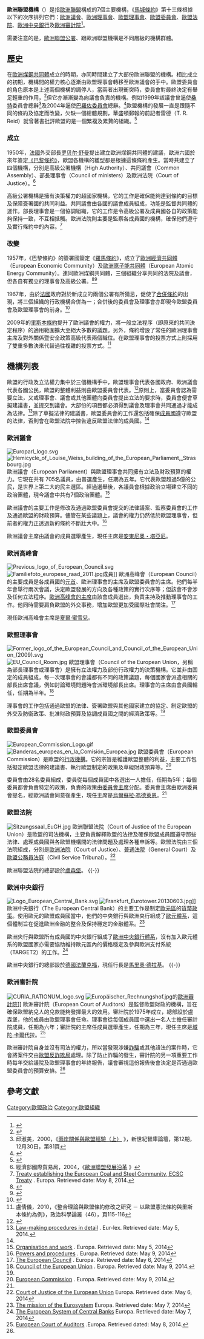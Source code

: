 {{noteTA
|G1 = EU
|G2 = 地名
|G3 = PoliticiansUK
}}
{{歐洲聯盟政治}}

'''歐洲聯盟機構'''（{{lang-en|Institutions of the European Union}}）是指[[歐洲聯盟|歐洲聯盟]]構成的7個主要機構，《[[馬城條約|馬城條約]]》第十三條根據以下的次序排列它們：[[歐洲議會|歐洲議會]]、[[歐洲理事會|歐洲理事會]]、[[歐盟理事會|歐盟理事會]]、[[欧盟委员会|歐盟委員會]]、[[歐盟法院|歐盟法院]]、[[歐洲中央銀行|歐洲中央銀行]]及[[歐洲審計院|歐洲審計院]]<ref name="Consolidated Treaty">{{cite web |title=Consolidated versions of Treaty on European Union and of Treaty on the Functioning of the European Union |publisher=[[Europa_(web_portal)|Eur-lex]] |url=http://register.consilium.europa.eu/pdf/en/08/st06/st06655.en08.pdf |format=PDF |accessdate=May 5, 2014 |archive-date=2012-03-02 |archive-url=https://www.webcitation.org/65rhR9jqq?url=http://register.consilium.europa.eu/pdf/en/08/st06/st06655.en08.pdf |dead-url=no }}</ref>。

需要注意的是，[[歐洲聯盟公署|歐洲聯盟公署]]、{{link-en|歐洲聯盟諮詢組織|Advisory bodies to the European Union}}跟歐洲聯盟機構是不同層級的機構群體。

==歷史==
在[[歐洲煤鋼共同體|歐洲煤鋼共同體]]成立的時期，亦同時間建立了大部份歐洲聯盟的機構。相比成立的初期，機構間的權力核心逐漸由歐盟理事會轉移至歐洲議會的手中。歐盟委員會的角色原本是上述兩個機構的調停人，當兩者出現衝突時，委員會對最終決定有舉足輕重的作用，<ref name="Hoskyns">{{cite book| last = Hoskyns | first = Catherine | coauthors = Michael Newman | title = Democratizing the European Union: Issues for the twenty-first Century (Perspectives on Democratization | publisher=[[Manchester_University_Press|Manchester University Press]] | year = 2000 | isbn = 978-0-7190-5666-6 }}</ref>但它亦漸漸變為向議會負責的機構。例如1999年該議會曾逼使[[雅克·桑特|桑特]]委員會總辭<ref>邱淑美，2000，《[http://www.taiwanncf.org.tw/ttforum/12/12-10.pdf 兩岸關係與歐盟經驗（上）] {{Wayback|url=http://www.taiwanncf.org.tw/ttforum/12/12-10.pdf |date=20150924112917 }}》，新世紀智庫論壇，第12期，12月30日，第81頁</ref>及2004年逼使[[巴羅佐委員會|巴羅佐委員會]]總辭。<ref>{{cite web|last=Tobais|first=Troll|title=We have to democratise procedures|date=2 November 2004|publisher=Café Babel|url=http://www.cafebabel.com/en/article.asp?T=T&Id=2620|accessdate=May 5, 2014|archive-date=2005-11-29|archive-url=https://web.archive.org/web/20051129143940/http://www.cafebabel.com/en/article.asp?T=T&Id=2620|dead-url=no}}</ref>歐盟機構的發展一直是跟隨不同的條約及協定而改變，欠缺一個總體規劃，華盛頓郵報的前記者雷德（T. R. Reid）就曾著書批評歐盟的是一個繁複及累贅的組織。<ref>{{cite book|last=Reid|first=Tom|authorlink=|coauthors=|title=The United States of Europe|publisher=[[Penguin_Books|Penguin Books]]|year=2004|location=London|url=https://archive.org/details/unitedstatesofeu00trre|doi=|id=|isbn=0-14-102317-1|page=[https://archive.org/details/unitedstatesofeu00trre/page/272 272]}}</ref>

===成立===
1950年，[[法國|法國]]外交部長[[罗贝尔·舒曼|罗贝尔·舒曼]]提出建立歐洲煤鋼共同體的建議，歐洲六國於來年簽定[[巴黎條約_(1951年)|《巴黎條約》]]，歐盟各機構的雛型都是根據這條條約產生。當時共建立了四個機構，分別是高級公署機構（High Authority）、共同議會（Common Assembly）、部長理事會（Council of ministers）及歐洲法院（Court of Justice）。<ref name="發展沿革">經濟部國際貿易局，2004，《[http://www.trade.gov.tw/Pages/Detail.aspx?nodeID=260&pid=77478&dl_DateRange=all&txt_SD=&txt_ED=&txt_Keyword=&Pageid=0 歐洲聯盟發展沿革] {{Wayback|url=http://www.trade.gov.tw/Pages/Detail.aspx?nodeID=260&pid=77478&dl_DateRange=all&txt_SD=&txt_ED=&txt_Keyword=&Pageid=0 |date=20191116082452 }}》</ref>

高級公署機構是擁有決策權力的超國家機構，它的工作是確保能夠達到條約的目標及保障簽署國的共同利益。共同議會由各國的議會成員組成，功能是監督共同體的運作。部長理事會是一個協調組織，它的工作是令高級公署及成員國各自的政策能夠保持一致，不互相抵觸。歐洲法院則主要是監察各成員國的機構，確保他們遵守及實行條約中的內容。<ref>[http://europa.eu/legislation_summaries/institutional_affairs/treaties/treaties_ecsc_en.htm Treaty establishing the European Coal and Steel Community, ECSC Treaty] {{Wayback|url=http://europa.eu/legislation_summaries/institutional_affairs/treaties/treaties_ecsc_en.htm |date=20150516073330 }}. Europa. Retrieved date: May 8, 2014.</ref>

===改變===
1957年，《巴黎條約》的簽署國簽定《[[羅馬條約|羅馬條約]]》，成立了[[欧洲经济共同体|歐洲經濟共同體]]（European Economic Community）及[[歐洲原子能共同體|歐洲原子能共同體]]（European Atomic Energy Community）。連同歐洲煤鋼共同體，三個組織分享共同的法院及議會，但各自有獨立的理事會及高級公署。<ref name="ENA Council">{{cite web|publisher=CVCE|title=Council of the European Union|url=http://www.cvce.eu/obj/the_council_of_the_european_union-en-de23700c-e50a-4e0e-a7de-80665e4caf9f.html|accessdate=May 9, 2014|archive-date=2020-08-01|archive-url=https://web.archive.org/web/20200801045415/https://www.cvce.eu/obj/the_council_of_the_european_union-en-de23700c-e50a-4e0e-a7de-80665e4caf9f.html|dead-url=no}}</ref><ref name="ENA Commission">{{cite web|title=European Commission|publisher=CVCE|url=http://www.cvce.eu/obj/european_commission-en-281a3c0c-839a-48fd-b69c-bc2588c780ec.html|accessdate=May 9, 2014|archive-date=2016-09-28|archive-url=https://web.archive.org/web/20160928005340/http://www.cvce.eu/obj/european_commission-en-281a3c0c-839a-48fd-b69c-bc2588c780ec.html|dead-url=no}}</ref>

1967年，由於[[法國|法國]]政府對於新成立的兩個公署有所猜忌，促使了[[合并条约|合併條約]]的出現，將三個組織的行政機構合併為一；合併後的委員會及理事會亦即現今歐盟委員會及歐盟理事會的前身。<ref name="ENA Merger">{{cite web|title=Merging of the executives|publisher=CVCE|url=http://www.cvce.eu/obj/merging_the_executives-en-575850b6-f472-406a-936d-8c08a9e0db32.html|accessdate=May 9, 2014|archive-date=2013-10-19|archive-url=https://web.archive.org/web/20131019043404/http://www.cvce.eu/obj/merging_the_executives-en-575850b6-f472-406a-936d-8c08a9e0db32.html|dead-url=no}}</ref> 

2009年的[[里斯本條約|里斯本條約]]提升了歐洲議會的權力，將一般立法程序（即原來的共同決定程序）的適用範圍擴大至絕大多數的議題。另外，條約增設了常任的歐洲理事會主席及對外關係暨安全政策高級代表兩個職位。在歐盟理事會的投票方式上則採用了雙重多數決來代替過往複雜的投票方式。<ref>盧倩儀，2010，《整合理論與歐盟條約修改之研究 － 以歐盟憲法條約與里斯本條約為例》，政治科學論叢（46），頁115-116</ref>

==機構列表==
歐盟的行政及立法權力集中於三個機構手中，歐盟理事會代表各國政府、歐洲議會代表各國公民，歐盟的整體利益則由歐盟委員會代表。<ref name="European Commission">{{cite web|last=|first=|authorlink=|coauthors=|title=Institutions: The European Commission|work=|publisher=Europa (web portal)|url=http://europa.eu/about-eu/institutions-bodies/european-commission/index_en.htm|doi=|accessdate=May 5, 2014|archive-date=2016-07-10|archive-url=https://web.archive.org/web/20160710040146/http://europa.eu/about-eu/institutions-bodies/european-commission/index_en.htm|dead-url=no}}</ref>原則上，當委員會認為需要立法，又或理事會、議會或其他團體向委員會提出立法的要求時，委員會便會草擬建議書，並提交到議會。大部份的項目都必須得到議會及理事會共同通過才能成為法律。<ref>[http://www.europarl.europa.eu/aboutparliament/en/0081f4b3c7/Law-making-procedures-in-detail.html Law-making procedures in detail] {{Wayback|url=http://www.europarl.europa.eu/aboutparliament/en/0081f4b3c7/Law-making-procedures-in-detail.html |date=20150311082252 }}. Eur-lex. Retrieved date: May 5, 2014.</ref>除了草擬法律的建議書，歐盟委員會的工作還包括確保[[欧洲联盟成员国|成員國]]遵守歐盟的法律，否則會在歐盟法院中控告違反歐盟法律的成員國。<ref name="European Commission"/>

===歐洲議會===
{{Main|歐洲議會}}
[[File:Europarl_logo.svg|thumb]]
[[File:Hemicycle_of_Louise_Weiss_building_of_the_European_Parliament,_Strasbourg.jpg|thumb]]
歐洲議會（European Parliament）與歐盟理事會共同擁有立法及財政預算的權力。它現在共有	705名議員，由普選產生，任期為五年。它代表歐盟超過5億的公民，是世界上第二大的民主選區。經過選舉後，各議員會根據政治立場建立不同的政治團體，現今議會中共有7個政治團體。<ref>[http://www.europarl.europa.eu/aboutparliament/en/0025729351/Organisation-and-work.html Organisation and work] {{Wayback|url=http://www.europarl.europa.eu/aboutparliament/en/0025729351/Organisation-and-work.html |date=20150220005056 }}. Europa. Retrieved date: May 5, 2014</ref>

歐洲議會的主要工作是修改及通過歐盟委員會提交的法律議案、監察委員會的工作及通過歐盟的財政預算。儘管在某些議題上，議會的權力仍然低於歐盟理事會，但前者的權力正透過新的條約不斷壯大中。<ref>[http://www.europarl.europa.eu/aboutparliament/en/007c895f4c/Powers-and-procedures.html Powers and procedures] {{Wayback|url=http://www.europarl.europa.eu/aboutparliament/en/007c895f4c/Powers-and-procedures.html |date=20150320054902 }}. Europa. Retrieved date: May 9, 2014</ref>

歐洲議會主席由議會的成員選舉產生，現任主席是[[安東尼奧・塔亞尼|安東尼奧・塔亞尼]]。

===歐洲高峰會===
{{Main|歐盟高峰會}}
[[File:Previous_logo_of_European_Council.svg|thumb]]
[[File:Familiefoto_europese_raad_2011.jpg|thumb]]成員]]
歐洲高峰會（European Council）的主要成員是各成員國的[[國家元首|元首]]、歐洲理事會的主席及歐盟委員會的主席。他們每半年會舉行兩次會議，決定歐盟發展的方向及各種政策的實行次序等；但該會不會涉及任何立法程序。[[欧洲高峰會主席|歐洲高峰會的主席]]由該會成員選出，負責主持及推動理事會的工作。他同時需要肩負歐盟的外交事務，增加歐盟更加受國際社會關注。<ref>[http://europa.eu/legislation_summaries/institutional_affairs/treaties/lisbon_treaty/ai0007_en.htm The European Council] {{Wayback|url=http://europa.eu/legislation_summaries/institutional_affairs/treaties/lisbon_treaty/ai0007_en.htm |date=20150508225031 }}. Europa. Retrieved date: May 6, 2014</ref>

現任歐洲高峰會主席是[[夏尔·米歇尔|夏爾·蜜雪兒]]。

===歐盟理事會===
{{Main|歐盟理事會}}
[[File:Former_logo_of_the_European_Council_and_Council_of_the_European_Union_(2009).svg|thumb]]
[[File:EU_Council_Room.jpg|thumb]]
歐盟理事會（Council of the European Union，另稱為部長理事會或理事會）是擁有立法權力及部份行政權力的決策機構。它並非由固定的成員組成，每一次理事會的會議都有不同的政策議題，每個國家會派遣相關的部長出席會議，例如討論環境問題時會派環境部長出席。理事會的主席由會員國輪任，任期為半年。<ref name="Council">[http://europa.eu/about-eu/institutions-bodies/council-eu/index_en.htm Council of the European Union] {{Wayback|url=http://europa.eu/about-eu/institutions-bodies/council-eu/index_en.htm |date=20160714020700 }}. Europa. Retrieved date: May 9, 2014.</ref>


理事會的工作包括通過歐盟的法律、簽署歐盟與其他國家建立的協定、制定歐盟的外交及防衞政策、批准財政預算及協調成員國之間的經濟政策等。<ref name="Council"/>

===歐盟委員會===
{{Main|歐盟委員會}}
[[File:European_Commission_Logo.gif|thumb]]
[[File:Banderas_europeas_en_la_Comisión_Europea.jpg|thumb]]
歐盟委員會（European Commission）是歐盟的[[行政机构|行政機構]]。它的宗旨是維護歐盟整體的利益，主要工作包括擬定歐盟法律的建議書、執行歐盟制定的政策及草礙財政預算等。<ref name="commission">[http://europa.eu/about-eu/institutions-bodies/european-commission/index_en.htm European Commission] {{Wayback|url=http://europa.eu/about-eu/institutions-bodies/european-commission/index_en.htm |date=20160710040146 }}. Europa. Retrieved date: May 9, 2014.</ref>

委員會由28名委員組成，委員從每個成員國中各選出一人擔任，任期為5年；每個委員都會負責特定的政策，負責的政策由[[欧盟委员会主席|委員會主席]]分配。委員會主席由歐洲委員會提名，經歐洲議會同意後產生，現任主席是[[乌尔苏拉·冯德莱恩|烏爾蘇拉·馮德萊恩]]。<ref name="commission"/>

===歐盟法院===
{{Main|歐盟法院}}
[[File:Sitzungssaal_EuGH.jpg|thumb]]
歐洲聯盟法院（Court of Justice of the European Union）是歐盟的司法機構，主要負責解釋歐盟的法律及確保歐盟成員國遵守那些法律、處理成員國與各歐盟機構間的法律問題及處理各種申訴等。歐盟法院由三個法院組成，分別是[[欧洲法院|歐洲法院]]（Court of Justice）、[[普通法院_(歐洲聯盟)|普通法院]]（General Court）及[[歐盟公務員法庭|歐盟公務員法庭]]（Civil Service Tribunal）。<ref>[http://europa.eu/about-eu/institutions-bodies/court-justice/index_en.htm Court of Justice of the European Union] {{Wayback|url=http://europa.eu/about-eu/institutions-bodies/court-justice/index_en.htm |date=20201210051209 }}Europa. Retrieved date: May 6, 2014</ref>

歐洲聯盟法院的總部設於[[盧森堡|盧森堡]]。
{{-}}

===歐洲中央銀行===
{{Main|歐洲中央銀行}}
[[File:Logo_European_Central_Bank.svg|thumb]]
[[File:Frankfurt_Eurotower.20130603.jpg|thumb]]]]
歐洲中央銀行（The European Central Bank）的主要工作是制定[[欧元区|歐元區]]的[[貨幣政策|貨幣政策]]。使用歐元的歐盟成員國當中，他們的中央銀行與歐洲央行組成了[[歐元體系|歐元體系]]，這個體制旨在促進歐洲金融的整合及保持穩定的金融體系。<ref>[http://www.ecb.europa.eu/ecb/orga/escb/html/mission_eurosys.en.html The mission of the Eurosystem] {{Wayback|url=http://www.ecb.europa.eu/ecb/orga/escb/html/mission_eurosys.en.html |date=20170923112103 }}Europa. Retrieved date: May 7, 2014</ref>

歐洲央行與歐盟所有成員國的中央銀行組成了[[歐洲中央銀行體系|歐洲中央銀行體系]]，沒有加入歐元體系的歐盟國家亦需要協助維持歐元區內的價格穩定及參與歐洲支付系統（TARGET2）的工作。<ref>[https://www.ecb.europa.eu/ecb/educational/facts/orga/html/or_001.en.html The European System of Central Banks] {{Wayback|url=https://www.ecb.europa.eu/ecb/educational/facts/orga/html/or_001.en.html |date=20150402040302 }}Europa. Retrieved date: May 7, 2014</ref>

歐洲中央銀行的總部設於[[德國|德國]][[法蘭克福|法蘭克福]]，現任行長是[[马里奥·德拉基|馬里奧·德拉基]]。
{{-}}

===歐洲審計院===
{{Main|歐洲審計院}}
[[File:CURIA_RATIONUM_logo.svg|thumb]]
[[File:Europäischer_Rechnungshof.jpg|thumb]]的[[歐洲審計院|歐洲審計院]]]]
歐洲審計院（European Court of Auditors）是監督歐盟財政的機構，旨在確保歐盟納兌人的兌款能夠發揮最大的效用。審計院於1975年成立，總部設於盧森堡，他的成員由歐盟理事會任命。理事會從每個成員國中選出一名人士擔任審計院成員，任期為六年；審計院的主席任成員選舉產生，任期為三年，現任主席是[[域陀·卡爾代拉|域陀·卡爾代拉]]。<ref name="auditor">[http://europa.eu/about-eu/institutions-bodies/court-auditors/index_en.htm European Court of Auditors] {{Wayback|url=http://europa.eu/about-eu/institutions-bodies/court-auditors/index_en.htm |date=20140422172746 }}.Europa. Retrieved dated: May 8, 2014.</ref>

歐洲審計院自身並沒有司法的權力，所以當發現涉嫌[[詐騙|詐騙]]或其他諱法的案件時，它會將案件交由[[歐盟反詐欺局|歐盟反詐欺局]]處理。除了防止詐騙的發生，審計院的另一項重要工作時每年交給議院及歐盟理事會的年終報告，議會審視這份報告後會決定是否通過歐盟委員會的預算安排。<ref name="auditor"/>

==參考文獻==
{{reflist|2}}

[[Category:歐盟政治|Category:歐盟政治]]
[[Category:歐盟組織|Category:歐盟組織]]